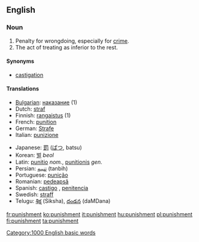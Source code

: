 ==English==

===Noun===
{{en-noun-reg}}

# Penalty for wrongdoing, especially for [[crime]].
# The act of treating as inferior to the rest.

====Synonyms====
*[[castigation]]

====Translations====
{{top}}
*[[w:Bulgarian language|Bulgarian]]: [[наказание]] {{n}} (1)
*Dutch: [[straf]] {{f}}
*Finnish: [[rangaistus]] (1)
*French: [[punition]] {{f}}
*German: [[Strafe]] {{f}}
*Italian: [[punizione]] {{f}}
{{mid}}
*Japanese: [[罰]] ([[ばつ]], batsu)
*Korean: [[벌]] ''beol''
*Latin: [[punitio]] ''nom.'', [[punitionis]] ''gen.''
*Persian: [[تنبیه]] (tanbih)
*Portuguese: [[punição]]
*Romanian: [[pedeapsă]] {{f}}
*Spanish: [[castigo]] {{f}}, [[penitencia]]
*Swedish: [[straff]]
*Telugu: [[శిక్ష]] (Siksha), [[దండన]] (daMDana)
{{bottom}}

[[Category:1000 English basic words]]

[[fr:punishment]]
[[ko:punishment]]
[[it:punishment]]
[[hu:punishment]]
[[pl:punishment]]
[[fi:punishment]]
[[ta:punishment]]